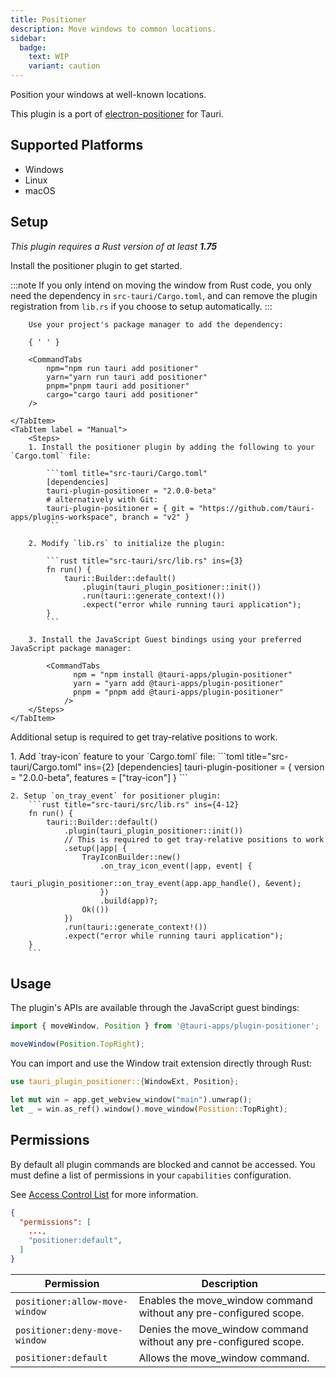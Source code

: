 ```yaml
---
title: Positioner
description: Move windows to common locations.
sidebar:
  badge:
    text: WIP
    variant: caution
---
```



<PluginLinks plugin="positioner" />

Position your windows at well-known locations.

This plugin is a port of [electron-positioner](https://github.com/jenslind/electron-positioner) for Tauri.

## Supported Platforms

- Windows
- Linux
- macOS

## Setup

_This plugin requires a Rust version of at least **1.75**_

Install the positioner plugin to get started.

:::note
If you only intend on moving the window from Rust code, you only need the dependency in `src-tauri/Cargo.toml`, and can remove the plugin registration from `lib.rs` if you choose to setup automatically.
:::

<Tabs>
	<TabItem label="Automatic" >

    	Use your project's package manager to add the dependency:

    	{ ' ' }

    	<CommandTabs
    		npm="npm run tauri add positioner"
    		yarn="yarn run tauri add positioner"
    		pnpm="pnpm tauri add positioner"
    		cargo="cargo tauri add positioner"
    	/>

    </TabItem>
    <TabItem label = "Manual">
    	<Steps>
    	1. Install the positioner plugin by adding the following to your `Cargo.toml` file:

    		```toml title="src-tauri/Cargo.toml"
    		[dependencies]
    		tauri-plugin-positioner = "2.0.0-beta"
    		# alternatively with Git:
    		tauri-plugin-positioner = { git = "https://github.com/tauri-apps/plugins-workspace", branch = "v2" }
    		```

    	2. Modify `lib.rs` to initialize the plugin:

    		```rust title="src-tauri/src/lib.rs" ins={3}
    		fn run() {
    		    tauri::Builder::default()
    		        .plugin(tauri_plugin_positioner::init())
    		        .run(tauri::generate_context!())
    		        .expect("error while running tauri application");
    		}
    		```

    	3. Install the JavaScript Guest bindings using your preferred JavaScript package manager:

  			<CommandTabs
				  npm = "npm install @tauri-apps/plugin-positioner"
				  yarn = "yarn add @tauri-apps/plugin-positioner"
				  pnpm = "pnpm add @tauri-apps/plugin-positioner"
				/>
		</Steps>
	</TabItem>
</Tabs>

Additional setup is required to get tray-relative positions to work.

<Steps>
	1. Add `tray-icon` feature to your `Cargo.toml` file:
		```toml title="src-tauri/Cargo.toml" ins={2}
		[dependencies]
		tauri-plugin-positioner = { version = "2.0.0-beta", features = ["tray-icon"] }
		```
		
	2. Setup `on_tray_event` for positioner plugin:
		```rust title="src-tauri/src/lib.rs" ins={4-12}
		fn run() {
			tauri::Builder::default()
				.plugin(tauri_plugin_positioner::init())
				// This is required to get tray-relative positions to work
				.setup(|app| {
					TrayIconBuilder::new()
						.on_tray_icon_event(|app, event| {
							tauri_plugin_positioner::on_tray_event(app.app_handle(), &event);
						})
						.build(app)?;
					Ok(())
				})
				.run(tauri::generate_context!())
				.expect("error while running tauri application");
		}
		```
</Steps>

## Usage

The plugin's APIs are available through the JavaScript guest bindings:

```javascript
import { moveWindow, Position } from '@tauri-apps/plugin-positioner';

moveWindow(Position.TopRight);
```

You can import and use the Window trait extension directly through Rust:

```rust
use tauri_plugin_positioner::{WindowExt, Position};

let mut win = app.get_webview_window("main").unwrap();
let _ = win.as_ref().window().move_window(Position::TopRight);
```

## Permissions

By default all plugin commands are blocked and cannot be accessed.
You must define a list of permissions in your `capabilities` configuration.

See [Access Control List](/reference/acl) for more information.

```json title="src-tauri/capabilities/main.json" ins={4}
{
  "permissions": [
    ...,
    "positioner:default",
  ]
}
```

| Permission                     | Description                                                       |
| ------------------------------ | ----------------------------------------------------------------- |
| `positioner:allow-move-window` | Enables the move_window command without any pre-configured scope. |
| `positioner:deny-move-window`  | Denies the move_window command without any pre-configured scope.  |
| `positioner:default`           | Allows the move_window command.                                   |
